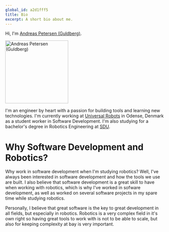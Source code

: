 ```yaml
---
global_id: a2d1fff5
title: Bio
excerpt: A short bio about me.
---
```


Hi, I'm [Andreas Petersen (Guldberg)](https://guldberg.dev).

<img src="/profile-pic.png" alt="Andreas Petersen (Guldberg)" width="200" height="200" />

I'm an engineer by heart with a passion for building tools and learning new technologies. I'm currently working at [Universal Robots](https://universal-robots.com) in Odense, Denmark as a student worker in Software Development. I'm also studying for a bachelor's degree in Robotics Engineering at [SDU](https://sdu.dk/en/).

# Why Software Development and Robotics?

Why work in software development when I'm studying robotics? Well, I've always been interested in software development and how the tools we use are built. I also believe that software development is a great skill to have when working with robotics, which is why I've worked in sofware development, as well as worked on several software projects in my spare time while studying robotics.

Personally, I believe that great software is the key to great development in all fields, but especially in robotics. Robotics is a very complex field in it's own right so having great tools to work with is not to be able to scale, but also for keeping complexity at bay is very important.

